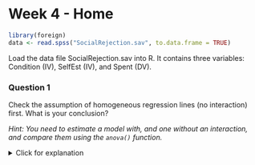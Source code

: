 # Week 4 - Home

```r
library(foreign)
data <- read.spss("SocialRejection.sav", to.data.frame = TRUE)
```
Load the data file SocialRejection.sav into R. It contains three variables: Condition (IV), SelfEst (IV), and Spent (DV).

### Question 1

Check the assumption of homogeneous regression lines (no interaction) first. What is your conclusion? 

*Hint: You need to estimate a model with, and one without an interaction, and compare them using the `anova()` function.*

<details>
  <summary>Click for explanation</summary>
```r
ancova_main <- aov(Spent ~ Condition + SelfEst, data = data)
ancova_int <- aov(Spent ~ Condition*SelfEst, data = data)
anova(ancova_main, ancova_int)
```

The lines are homogeneous, the assumption is met (interaction is not significant).

\details


### Question 2

What should you do when this assumption is violated?

### Question 3
 
Before you can do an ANCOVA, you should also check the assumption of homogeneity. What does homogeneity imply, and is the assumption met? 

*Hint: You did this in the Week 1 class exercise.*

<details>
  <summary>Click for explanation</summary>

We can do a test of homogeneity of the variances of Spent across conditions:

```r
bartlett.test(formula = Spent~Condition, data = data)
```

However, note that the assumption of homogeneity actually requires the **residual** variance, after controlling for the covariate SelfEst, to be the same across conditions. We can extract these residuals from a regression with only SelfEst as a predictor:

```r
reg_selfest <- lm(Spent ~ SelfEst, data = data)
residuals_selfest <- reg_selfest$residuals
```

Then, we can test the null hypothesis that the error variance of the dependent variable is equal across groups:

```r
bartlett.test(residuals_selfest, data$Condition)
```

The test is not significant, meaning that the error variances are indeed equal, the assumption is met.

\details

### Question 4

What should you do when this assumption is violated?

<details>
  <summary>Click for explanation</summary>
You cannot really "solve" this problem in classical regression or ANCOVA, because only one parameter is estimated for the error variance. In SEM, however, you can estimate different error variance parameters for each group.
\details

### Question 5

Run the actual ANCOVA (or use previous output). What are your conclusions about the effects of the factor and the covariate?

<details>
<summary>Click for explanation</summary>

```r
summary(ancova_main)
```

Self esteem is significant, F (1, 55) = 29.118, p < .001, the level of self esteem of the respondent is related to the amount spent.
Condition is significant after controlling for the effect of self-esteem, F (2, 55) = 4.402, p = .017, the amount spent differs between the three conditions.

\details


### Question 6

Let's examine the differences in conditional means between the three conditions. In order to do so, we can use several approaches.

#### Approach 1: Conditional means

We can obtain the conditional means of the three groups by asking for the predicted (expected) value, based on the model, for each of the three conditions, keeping the covariate constant at 0. For this, we apply the `predict()` function to the object containing our analysis. We make a small new dataset for the values that we want predictions for:

```r
new_data <- data.frame(Condition = c("rejection", "neutral", "confirming"), 
                       SelfEst = c(0, 0, 0))
predict(ancova_main, new_data)
```

What are your conclusions about the three conditions (i.e., how do they differ)?

#### Approach 2: Testing significance

We can test the significance for these differences using `TukeyHSD()` again, but to get the conditional means, we need to use the residuals from a model that includes only SelfEst, which we obtained before:

```r
reg_selfest <- lm(Spent ~ SelfEst, data = data)
residuals_selfest <- reg_selfest$residuals
anova_conditional <- aov(residuals_selfest ~ data$Condition)
TukeyHSD(anova_conditional)
```

Respondents in the rejection condition spent more, than respondents in the neutral condition and the confirming condition. These differences are not tested on significance between two groups.

#### Approach 3: Plotting the difference

This is where R really shines: We can quickly put together a plot that shows the difference between groups, along with the raw data. We use the package `ggplot2`

```r
library(ggplot2)
# Put the data for the plot together
plot_data <- data.frame(Spent_resid = residuals_selfest,
                        Condition = data$Condition)
# Basic plot; indicate that you want condition on the x-axis and Spent_resid on
# the y-axis
ggplot(plot_data, aes(x = Condition, y = Spent_resid)) +
  geom_boxplot() + # Add a boxplot for each condition
  geom_jitter(width = .2) + # Plot raw datapoints on top
  theme_bw() # Add a nice APA theme
```

### QUestion 7

An AN(C)OVA can also be specified as a regression analysis. R automatically creates dummies. Use the `lm()` function instead of `aov()`, and compare the results.

<details>
<summary>Click for explanation</summary>
```r
ancova_main <- aov(Spent ~ Condition + SelfEst, data = data)
summary(ancova_main)
lm_main <- lm(Spent ~ Condition + SelfEst, data = data)
summary(lm_main)
```
\details

You can get the conditional means directly from this `lm()` model by dropping the intercept, using `-1` (which means: minus the intercept) in the formula:

```r
lm_no_intercept <- lm(Spent ~ -1 + Condition + SelfEst, data = data)
summary(lm_no_intercept)
```

### Question 8

To perform this analysis as a structural equation model, we need to manually compute dummy variables. We can use the function `model.matrix()` to "expand" a factor variable into dummies:

```r
data_dummies <- model.matrix(~ -1 + Condition, data = data)
head(data_dummies)
```

We can then bind these columns with dummies to our original data using `cbind()` (column bind):

```r
data <- cbind(data, data_dummies)
head(data)
```

Begin by specifying the model in lavaan like this: 

![](week4home1.png)


<details>
<summary>Click for explanation</summary>

```r
library(lavaan)
ancova_lavaan <- sem('Spent ~ SelfEst + Conditionrejection + Conditionconfirming', data = data)
summary(ancova_lavaan)
```

To obtain a plot of these results and compare it to our picture above, use `SemPlot`:

```r
library(semPlot)
semPaths(ancova_lavaan, whatLabels = "est", rotation = 2)
```
\details 

### Additional options

**Note:** When you are doing an ANCOVA (even as a regression model with dummies), you want to analyze both the covariance structure AND the mean structure. To include the latter in your analysis, you have to tell lavaan to include this by adding the argument `meanstructure = TRUE` in the fitting function:

```r
library(lavaan)
ancova_lavaan <- sem('Spent ~ SelfEst + Conditionrejection + Conditionconfirming', 
                     data = data,
                     meanstructure = TRUE)
summary(ancova_lavaan)
```

To obtain the standardized results and the proportion of explained variance (= squared multiple correlation, i.e., R2), you can use the options in the `summary()` function:

```r
summary(ancova_lavaan, standardized = TRUE, rsquare = TRUE)
```

### Question 9

Compare your results to those obtained with the regression analysis. What is your conclusion?

### Question 10 

Check the model fit. What do you conclude? 

*Note: Use* `summary()` *and* `fit.measures = TRUE`

<details>
  <summary>Click for explanation</summary>
  
```r
summary(ancova_lavaan, fit.measures = TRUE)
```

Saturated model, so perfect fit. Because the number of parameters to be estimated is equal to the number of observed statistics, there is a perfect fit. Here our interest is mainly in getting the estimates, not in the model-fit.
\details
